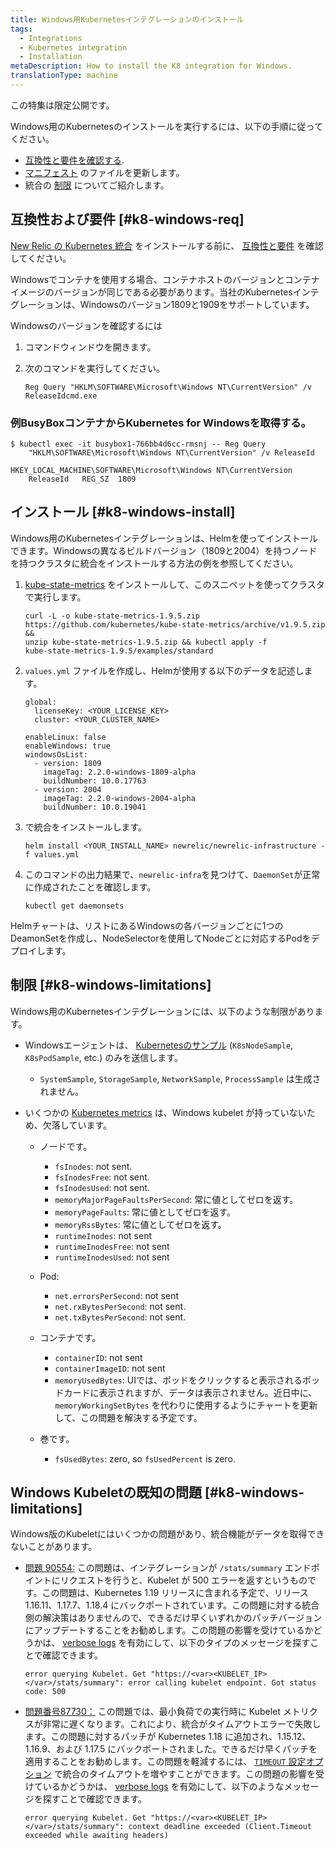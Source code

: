 ```yaml
---
title: Windows用Kubernetesインテグレーションのインストール
tags:
  - Integrations
  - Kubernetes integration
  - Installation
metaDescription: How to install the K8 integration for Windows.
translationType: machine
---
```


<Callout title="限定発売">
  この特集は限定公開です。
</Callout>

Windows用のKubernetesのインストールを実行するには、以下の手順に従ってください。

* [互換性と要件を確認する](#k8-windows-req).
* [マニフェスト](#k8-windows-install) のファイルを更新します。
* 統合の [制限](#k8-windows-limitations) についてご紹介します。

## 互換性および要件 [#k8-windows-req]

[New Relic の Kubernetes 統合](/docs/integrations/kubernetes-integration/get-started/introduction-kubernetes-integration) をインストールする前に、 [互換性と要件](/docs/integrations/kubernetes-integration/get-started/kubernetes-integration-compatibility-requirements) を確認してください。

<Callout variant="important">
  Windowsでコンテナを使用する場合、コンテナホストのバージョンとコンテナイメージのバージョンが同じである必要があります。当社のKubernetesインテグレーションは、Windowsのバージョン1809と1909をサポートしています。
</Callout>

Windowsのバージョンを確認するには

1. コマンドウィンドウを開きます。

2. 次のコマンドを実行してください。

   ```
   Reg Query "HKLM\SOFTWARE\Microsoft\Windows NT\CurrentVersion" /v 
   ReleaseIdcmd.exe
   ```

### 例BusyBoxコンテナからKubernetes for Windowsを取得する。

```
$ kubectl exec -it busybox1-766bb4d6cc-rmsnj -- Reg Query 
    "HKLM\SOFTWARE\Microsoft\Windows NT\CurrentVersion" /v ReleaseId
```

```
HKEY_LOCAL_MACHINE\SOFTWARE\Microsoft\Windows NT\CurrentVersion
	ReleaseId	REG_SZ	1809
```

## インストール [#k8-windows-install]

Windows用のKubernetesインテグレーションは、Helmを使ってインストールできます。Windowsの異なるビルドバージョン（1809と2004）を持つノードを持つクラスタに統合をインストールする方法の例を参照してください。

1. [kube-state-metrics](https://github.com/kubernetes/kube-state-metrics#kubernetes-deployment "新しいウィンドウにリンクが開きます。") をインストールして、このスニペットを使ってクラスタで実行します。

   ```
   curl -L -o kube-state-metrics-1.9.5.zip 
   https://github.com/kubernetes/kube-state-metrics/archive/v1.9.5.zip && 
   unzip kube-state-metrics-1.9.5.zip && kubectl apply -f 
   kube-state-metrics-1.9.5/examples/standard
   ```

2. `values.yml` ファイルを作成し、Helmが使用する以下のデータを記述します。

   ```
   global:
     licenseKey: <YOUR_LICENSE_KEY> 
     cluster: <YOUR_CLUSTER_NAME>

   enableLinux: false
   enableWindows: true
   windowsOsList:
     - version: 1809
       imageTag: 2.2.0-windows-1809-alpha
       buildNumber: 10.0.17763
     - version: 2004
       imageTag: 2.2.0-windows-2004-alpha
       buildNumber: 10.0.19041
   ```

3. で統合をインストールします。

   ```
   helm install <YOUR_INSTALL_NAME> newrelic/newrelic-infrastructure -f values.yml
   ```

4. このコマンドの出力結果で、`newrelic-infra`を見つけて、`DaemonSet`が正常に作成されたことを確認します。

   ```
   kubectl get daemonsets
   ```

Helmチャートは、リストにあるWindowsの各バージョンごとに1つのDeamonSetを作成し、NodeSelectorを使用してNodeごとに対応するPodをデプロイします。

## 制限 [#k8-windows-limitations]

Windows用のKubernetesインテグレーションには、以下のような制限があります。

* Windowsエージェントは、 [Kubernetesのサンプル](/docs/integrations/kubernetes-integration/understand-use-data/understand-use-data#event-types) (`K8sNodeSample`, `K8sPodSample`, etc.) のみを送信します。

  * `SystemSample`, `StorageSample`, `NetworkSample`, `ProcessSample` は生成されません。

* いくつかの [Kubernetes metrics](/docs/integrations/kubernetes-integration/understand-use-data/understand-use-data#metrics) は、Windows kubelet が持っていないため、欠落しています。

  * ノードです。

    * `fsInodes`: not sent.
    * `fsInodesFree`: not sent.
    * `fsInodesUsed`: not sent.
    * `memoryMajorPageFaultsPerSecond`: 常に値としてゼロを返す。
    * `memoryPageFaults`: 常に値としてゼロを返す。
    * `memoryRssBytes`: 常に値としてゼロを返す。
    * `runtimeInodes`: not sent
    * `runtimeInodesFree`: not sent
    * `runtimeInodesUsed`: not sent

  * Pod:

    * `net.errorsPerSecond`: not sent
    * `net.rxBytesPerSecond`: not sent.
    * `net.txBytesPerSecond`: not sent.

  * コンテナです。

    * `containerID`: not sent
    * `containerImageID`: not sent
    * `memoryUsedBytes`: UIでは、ポッドをクリックすると表示されるポッドカードに表示されますが、データは表示されません。近日中に、 `memoryWorkingSetBytes` を代わりに使用するようにチャートを更新して、この問題を解決する予定です。

  * 巻です。

    * `fsUsedBytes`: zero, so `fsUsedPercent` is zero.

## Windows Kubeletの既知の問題 [#k8-windows-limitations]

Windows版のKubeletにはいくつかの問題があり、統合機能がデータを取得できないことがあります。

* [問題 90554:](https://github.com/kubernetes/kubernetes/pull/90554) この問題は、インテグレーションが `/stats/summary` エンドポイントにリクエストを行うと、Kubelet が 500 エラーを返すというものです。この問題は、Kubernetes 1.19 リリースに含まれる予定で、リリース 1.16.11、1.17.7、1.18.4 にバックポートされています。この問題に対する統合側の解決策はありませんので、できるだけ早くいずれかのパッチバージョンにアップデートすることをお勧めします。この問題の影響を受けているかどうかは、 [verbose logs](/docs/integrations/kubernetes-integration/troubleshooting/get-logs-version#verbose) を有効にして、以下のタイプのメッセージを探すことで確認できます。

  ```
  error querying Kubelet. Get "https://<var><KUBELET_IP></var>/stats/summary": error calling kubelet endpoint. Got status code: 500
  ```

* [問題番号87730：](https://github.com/kubernetes/kubernetes/pull/87730) この問題では、最小負荷での実行時に Kubelet メトリクスが非常に遅くなります。これにより、統合がタイムアウトエラーで失敗します。この問題に対するパッチが Kubernetes 1.18 に追加され、1.15.12、1.16.9、および 1.17.5 にバックポートされました。できるだけ早くパッチを適用することをお勧めします。この問題を軽減するには、 [`TIMEOUT` 設定オプション](/docs/integrations/kubernetes-integration/installation/kubernetes-integration-install-configure#kube-state-metrics-timeout-change) で統合のタイムアウトを増やすことができます。この問題の影響を受けているかどうかは、 [verbose logs](/docs/integrations/kubernetes-integration/troubleshooting/get-logs-version#verbose) を有効にして、以下のようなメッセージを探すことで確認できます。

  ```
  error querying Kubelet. Get "https://<var><KUBELET_IP></var>/stats/summary": context deadline exceeded (Client.Timeout exceeded while awaiting headers)
  ```